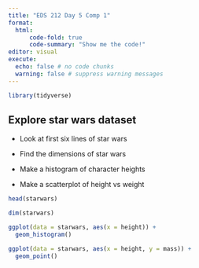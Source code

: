 ```yaml
---
title: "EDS 212 Day 5 Comp 1"
format: 
  html: 
      code-fold: true
      code-summary: "Show me the code!"
editor: visual
execute: 
  echo: false # no code chunks
  warning: false # suppress warning messages
---
```


```r
library(tidyverse)
```

## Explore star wars dataset

-   Look at first six lines of star wars

-   Find the dimensions of star wars

-   Make a histogram of character heights

-   Make a scatterplot of height vs weight

```r
head(starwars)
```

```r
dim(starwars)
```

```r
ggplot(data = starwars, aes(x = height)) +
  geom_histogram()
```

```r
ggplot(data = starwars, aes(x = height, y = mass)) +
  geom_point()
```
